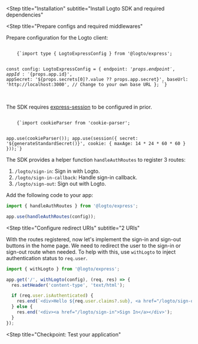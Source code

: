 

<Steps>

<Step
  title="Installation"
  subtitle="Install Logto SDK and required dependencies"
>

<NpmLikeInstallation packageName="@logto/express cookie-parser express-session" />

</Step>

<Step
  title="Prepare configs and required middlewares"
>

Prepare configuration for the Logto client:

<Code title="app.ts" className="language-ts">
    {`import type { LogtoExpressConfig } from '@logto/express';

const config: LogtoExpressConfig = {
  endpoint: '${props.endpoint}',
  appId: '${props.app.id}',
  appSecret: '${props.secrets[0]?.value ?? props.app.secret}',
  baseUrl: 'http://localhost:3000', // Change to your own base URL
};
`}
</Code>

<br/>

<CustomDomainEndpointNotice />

The SDK requires [express-session](https://www.npmjs.com/package/express-session) to be configured in prior.

<Code className="language-ts" title="app.ts">
    {`import cookieParser from 'cookie-parser';

app.use(cookieParser());
app.use(session({ secret: '${generateStandardSecret()}', cookie: { maxAge: 14 * 24 * 60 * 60 } }));`}
</Code>

</Step>

<Step title="Register auth routes">

The SDK provides a helper function `handleAuthRoutes` to register 3 routes:

1. `/logto/sign-in`: Sign in with Logto.
2. `/logto/sign-in-callback`: Handle sign-in callback.
3. `/logto/sign-out`: Sign out with Logto.

Add the following code to your app:

```ts title="app.ts"
import { handleAuthRoutes } from '@logto/express';

app.use(handleAuthRoutes(config));
```

</Step>

<Step 
  title="Configure redirect URIs"
  subtitle="2 URIs"
>

<RedirectUris callbackUri="http://localhost:3000/logto/sign-in-callback" />

</Step>

<Step title="Implement sign-in and sign-out">

With the routes registered, now let's implement the sign-in and sign-out buttons in the home page. We need to redirect the user to the sign-in or sign-out route when needed. To help with this, use `withLogto` to inject authentication status to `req.user`.

```ts title="app.ts"
import { withLogto } from '@logto/express';

app.get('/', withLogto(config), (req, res) => {
  res.setHeader('content-type', 'text/html');

  if (req.user.isAuthenticated) {
    res.end(`<div>Hello ${req.user.claims?.sub}, <a href="/logto/sign-out">Sign Out</a></div>`);
  } else {
    res.end('<div><a href="/logto/sign-in">Sign In</a></div>');
  }
});
```
</Step>

<Step
  title="Checkpoint: Test your application"
>

<Checkpoint />

</Step>

</Steps>
